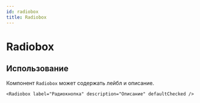 ```yaml
---
id: radiobox
title: Radiobox
---
```



# Radiobox
<Description name="Radiobox" />
<PropsTable name="Radiobox" />

## Использование
Компонент `Radiobox` может содержать лейбл и описание.
```tsx live
<Radiobox label="Радиокнопка" description="Описание" defaultChecked />
```

